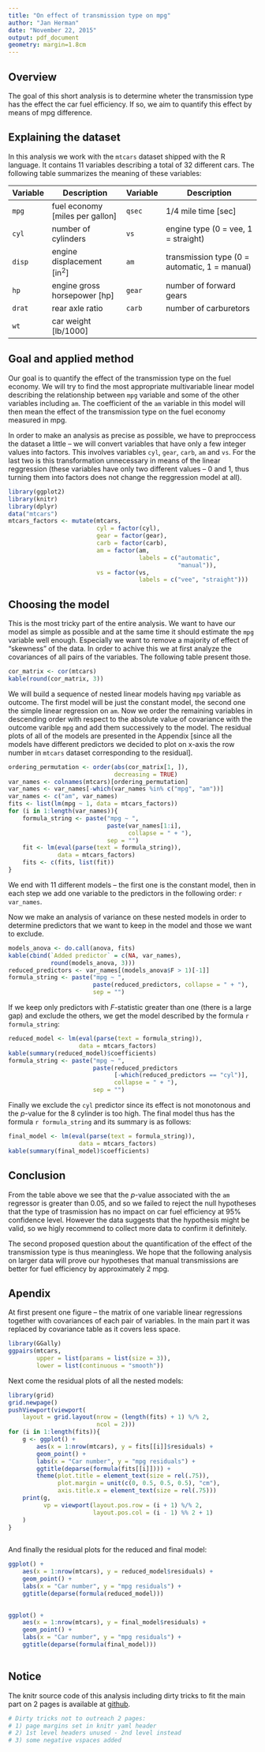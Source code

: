 ```yaml
---
title: "On effect of transmission type on mpg"
author: "Jan Herman"
date: "November 22, 2015"
output: pdf_document
geometry: margin=1.8cm
---
```


\vspace{-1cm}
## Overview
\vspace{-.1cm}
The goal of this short analysis is to determine wheter the transmission
type has the effect the car fuel efficiency. If so, we aim to quantify
this effect by means of mpg difference.

\vspace{-.3cm}
## Explaining the dataset
\vspace{-.1cm}
In this analysis we work with the `mtcars` dataset shipped with
the R language. It contains 11 variables describing a total of 32
different cars. The following table summarizes the meaning of
these variables:

| Variable | Description                     | Variable | Description                                   |
| -------- | --------------------------------| -------- | --------------------------------------------- |
| `mpg`    | fuel economy [miles per gallon] | `qsec`   | 1/4 mile time [sec]                           |
| `cyl`    | number of cylinders             | `vs`     | engine type (0 = vee, 1 = straight)           |
| `disp`   | engine displacement [in$^2$]    | `am`     | transmission type (0 = automatic, 1 = manual) |
| `hp`     | engine gross horsepower [hp]    | `gear`   | number of forward gears                       |
| `drat`   | rear axle ratio                 | `carb`   | number of carburetors                         |
| `wt`     | car weight [lb/1000]            |

\vspace{-.4cm}
## Goal and applied method
\vspace{-.1cm}
Our goal is to quantify the effect of the transmission type on the
fuel economy. We will try to find the most appropriate multivariable
linear model describing the relationship between `mpg` variable and
some of the other variables including `am`. The coefficient of
the `am` variable in this model will then mean the effect of
the transmission type on the fuel economy measured in mpg.

In order to make an analysis as precise as possible, we have to
preproccess the dataset a little -- we will convert variables that
have only a few integer values into factors. This involves variables
`cyl`, `gear`, `carb`, `am` and `vs`. For the last two is this
transformation unnecessary in means of the linear reggression 
(these variables have only two different values -- 0 and 1, thus
turning them into factors does not change the reggression model
at all).

```r
library(ggplot2)
library(knitr)
library(dplyr)
data("mtcars")
mtcars_factors <- mutate(mtcars, 
                         cyl = factor(cyl),
                         gear = factor(gear),
                         carb = factor(carb),
                         am = factor(am, 
                                     labels = c("automatic",
                                                "manual")),
                         vs = factor(vs, 
                                     labels = c("vee", "straight")))
```


## Choosing the model
\vspace{-.1cm}
This is the most tricky part of the entire analysis. We want to
have our model as simple as possible and at the same time it
should estimate the `mpg` variable well enough. Especially we
want to remove a majority of effect of "skewness" of the data.
In order to achive this we at first analyze the covariances of
all pairs of the variables. The following table present those.

```r
cor_matrix <- cor(mtcars)
kable(round(cor_matrix, 3))
```

We will build a sequence of nested linear models having `mpg`
variable as outcome. The first model will be just the constant
model, the second one the simple linear regression on `am`.
Now we order the remaining variables in descending order with
respect to the absolute value of covariance with the outcome
varible `mpg` and add them successively to the model. The residual
plots of all of the models are presented in the Appendix [since
all the models have different predictors we decided to plot
on x-axis the row number in `mtcars` dataset corresponding
to the residual].

```r
ordering_permutation <- order(abs(cor_matrix[1, ]),
                              decreasing = TRUE)
var_names <- colnames(mtcars)[ordering_permutation]
var_names <- var_names[-which(var_names %in% c("mpg", "am"))]
var_names <- c("am", var_names)
fits <- list(lm(mpg ~ 1, data = mtcars_factors))
for (i in 1:length(var_names)){
    formula_string <- paste("mpg ~ ",
                            paste(var_names[1:i],
                                  collapse = " + "),
                            sep = "")
    fit <- lm(eval(parse(text = formula_string)), 
              data = mtcars_factors)
    fits <- c(fits, list(fit))
}
```

We end with 11 different models -- the first one is the constant
model, then in each step we add one variable to the predictors
in the following order: ``r var_names``.

Now we make an analysis of variance on these nested models in order
to determine predictors that we want to keep in the model and those
we want to exclude.

```r
models_anova <- do.call(anova, fits)
kable(cbind(`Added predictor` = c(NA, var_names),
            round(models_anova, 3)))
reduced_predictors <- var_names[(models_anova$F > 1)[-1]]
formula_string <- paste("mpg ~ ",
                        paste(reduced_predictors, collapse = " + "),
                        sep = "")
```

If we keep only predictors with $F$-statistic greater than one 
(there is a large gap) and exclude the others, we get the 
model described by the formula ``r formula_string``:

```r
reduced_model <- lm(eval(parse(text = formula_string)),
                    data = mtcars_factors)
kable(summary(reduced_model)$coefficients)
formula_string <- paste("mpg ~ ",
                        paste(reduced_predictors
                              [-which(reduced_predictors == "cyl")],
                              collapse = " + "),
                        sep = "")
```

Finally we exclude the `cyl` predictor since its effect is not
monotonous and the $p$-value for the 8 cylinder is too high.
The final model thus has the formula ``r formula_string`` and
its summary is as follows:

```r
final_model <- lm(eval(parse(text = formula_string)),
                    data = mtcars_factors)
kable(summary(final_model)$coefficients)
```

\vspace{-.6cm}
## Conclusion
From the table above we see that the $p$-value associated with
the `am` regressor is greater than 0.05, and so we
failed to reject the null hypotheses that the type of trasmission
has no impact on car fuel efficiency at 95% confidence level.
However the data suggests that the hypothesis might be valid,
so we higly recommend to collect more data to confirm
it definitely.

The second proposed question about the quantification of the
effect of the transmission type is thus meaningless. We hope
that the following analysis on larger data will prove our
hypotheses that manual transmissions are better for fuel
efficiency by approximately 2 mpg.

\pagebreak

## Apendix

At first present one figure -- the matrix of one variable
linear regressions together with covariances of each pair
of variables. In the main part it was replaced by covariance
table as it covers less space.

```r
library(GGally)
ggpairs(mtcars, 
        upper = list(params = list(size = 3)),
        lower = list(continuous = "smooth"))
```

\pagebreak
Next come the residual plots of all the nested models:

```r
library(grid)
grid.newpage()
pushViewport(viewport(
    layout = grid.layout(nrow = (length(fits) + 1) %/% 2,
                         ncol = 2)))
for (i in 1:length(fits)){
    g <- ggplot() +
        aes(x = 1:nrow(mtcars), y = fits[[i]]$residuals) +
        geom_point() +
        labs(x = "Car number", y = "mpg residuals") +
        ggtitle(deparse(formula(fits[[i]]))) +
        theme(plot.title = element_text(size = rel(.75)),
              plot.margin = unit(c(0, 0.5, 0.5, 0.5), "cm"),
              axis.title.x = element_text(size = rel(.75))) 
    print(g, 
          vp = viewport(layout.pos.row = (i + 1) %/% 2,
                        layout.pos.col = (i - 1) %% 2 + 1)
    )
}
    
```

\pagebreak
And finally the residual plots for the reduced and final model:

```r
ggplot() +
    aes(x = 1:nrow(mtcars), y = reduced_model$residuals) +
    geom_point() +
    labs(x = "Car number", y = "mpg residuals") +
    ggtitle(deparse(formula(reduced_model)))
    
```

```r
ggplot() +
    aes(x = 1:nrow(mtcars), y = final_model$residuals) +
    geom_point() +
    labs(x = "Car number", y = "mpg residuals") +
    ggtitle(deparse(formula(final_model)))
    
```

## Notice
The knitr source code of this analysis including dirty tricks
to fit the main part on 2 pages is available at
[github](https://github.com/hermitko/RegMods_CourseProject).

```r
# Dirty tricks not to outreach 2 pages:
# 1) page margins set in knitr yaml header
# 2) 1st level headers unused - 2nd level instead
# 3) some negative vspaces added
```
